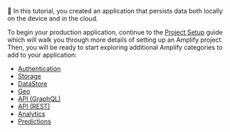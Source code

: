 👏 In this tutorial, you created an application that persists data both locally on the device and in the cloud.

To begin your production application, continue to the [Project Setup](/lib/project-setup/create-application) guide which will walk you through more details of setting up an Amplify project. Then, you will be ready to start exploring additional Amplify categories to add to your application:

- [Authentication](/lib/auth/getting-started)
- [Storage](/lib/storage/getting-started)
- [DataStore](/lib/datastore/getting-started)
- [Geo](/lib/geo/getting-started)
- [API (GraphQL)](/lib/graphqlapi/getting-started)
- [API (REST)](/lib/restapi/getting-started)
- [Analytics](/lib/analytics/getting-started)
- [Predictions](/lib/predictions/getting-started)
